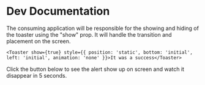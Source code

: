 # Dev Documentation

The consuming application will be responsible for the showing and hiding of the toaster using the "show" prop. It will handle the transition and placement on the screen.

```tsx
<Toaster show={true} style={{ position: 'static', bottom: 'initial', left: 'initial', animation: 'none' }}>It was a success</Toaster>
```

Click the button below to see the alert show up on screen and watch it disappear in 5 seconds. 

<RenderOnly>
    <ToasterExample message="You've successfully saved something" />
</RenderOnly>